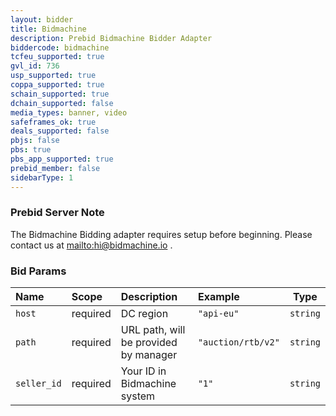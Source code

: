 ```yaml
---
layout: bidder
title: Bidmachine
description: Prebid Bidmachine Bidder Adapter
biddercode: bidmachine
tcfeu_supported: true
gvl_id: 736
usp_supported: true
coppa_supported: true
schain_supported: true
dchain_supported: false
media_types: banner, video
safeframes_ok: true
deals_supported: false
pbjs: false
pbs: true
pbs_app_supported: true
prebid_member: false
sidebarType: 1
---
```


### Prebid Server Note

The Bidmachine Bidding adapter requires setup before beginning. Please contact us at [mailto:hi@bidmachine.io](hi@bidmachine.io) .

### Bid Params


| Name          | Scope    | Description                                     | Example                                | Type     |
| :------------ | :------- | :---------------------------------------------- | :------------------------------------- |----------|
| `host`        | required | DC region                                       | `"api-eu"`                             | `string` |
| `path`        | required | URL path, will be provided by manager           | `"auction/rtb/v2"`                     | `string` |
| `seller_id`   | required | Your ID in Bidmachine system                    | `"1"`                                  | `string` |
